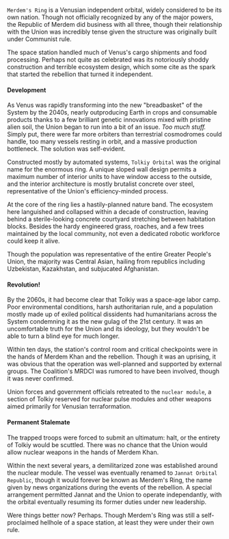 ---
---

`Merdem's Ring` is a Venusian independent orbital, widely considered to be its own nation. Though not officially recognized by any of the major powers, the Republic of Merdem did business with all three, though their relationship with the Union was incredibly tense given the structure was originally built under Communist rule.

The space station handled much of Venus's cargo shipments and food processing. Perhaps not quite as celebrated was its notoriously shoddy construction and terrible ecosystem design, which some cite as the spark that started the rebellion that turned it independent.

#### Development

As Venus was rapidly transforming into the new "breadbasket" of the System by the 2040s, nearly outproducing Earth in crops and consumable products thanks to a few brilliant genetic innovations mixed with pristine alien soil, the Union began to run into a bit of an issue. *Too much stuff.* Simply put, there were far more orbiters than terrestrial cosmodromes could handle, too many vessels resting in orbit, and a massive production bottleneck. The solution was self-evident.

Constructed mostly by automated systems, `Tolkiy Orbital` was the original name for the enormous ring. A unique sloped wall design permits a maximum number of interior units to have window access to the outside, and the interior architecture is mostly brutalist concrete over steel, representative of the Union's efficiency-minded process.

At the core of the ring lies a hastily-planned nature band. The ecosystem here languished and collapsed within a decade of construction, leaving behind a sterile-looking concrete courtyard stretching between habitation blocks. Besides the hardy engineered grass, roaches, and a few trees maintained by the local community, not even a dedicated robotic workforce could keep it alive.

Though the population was representative of the entire Greater People's Union, the majority was Central Asian, hailing from republics including Uzbekistan, Kazakhstan, and subjucated Afghanistan.

#### Revolution!

By the 2060s, it had become clear that Tolkiy was a space-age labor camp. Poor environmental conditions, harsh authoritarian rule, and a population mostly made up of exiled political dissidents had humanitarians across the System condemning it as the new gulag of the 21st century. It was an uncomfortable truth for the Union and its ideology, but they wouldn't be able to turn a blind eye for much longer.

Within ten days, the station's control room and critical checkpoints were in the hands of Merdem Khan and the rebellion. Though it was an uprising, it was obvious that the operation was well-planned and supported by external groups. The Coalition's MRDCI was rumored to have been involved, though it was never confirmed. 

Union forces and government officials retreated to the `nuclear module`, a section of Tolkiy reserved for nuclear pulse modules and other weapons aimed primarily for Venusian terraformation.

#### Permanent Stalemate

The trapped troops were forced to submit an ultimatum: halt, or the entirety of Tolkiy would be scuttled. There was no chance that the Union would allow nuclear weapons in the hands of Merdem Khan.

Within the next several years, a demilitarized zone was established around the nuclear module. The vessel was eventually renamed to `Jannat Orbital Republic`, though it would forever be known as Merdem's Ring, the name given by news organizations during the events of the rebellion. A special arrangement permitted Jannat and the Union to operate independantly, with the orbital eventually resuming its former duties under new leadership.

Were things better now? Perhaps. Though Merdem's Ring was still a self-proclaimed hellhole of a space station, at least they were under their own rule.